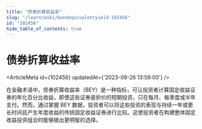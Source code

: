 ```yaml
---
title: "债券折算收益率"
slug: "/learn/wiki/bondequivalentyield-102456"
id: "102456"
hide_table_of_contents: true
---
```



# 债券折算收益率

<ArticleMeta id={102456} updatedAt={'2023-09-26 13:59:00'} />
<div className='border-solid border-b border-t-0 my-4 border-[var(--ifm-color-gray-300)]' />

在金融术语中，债券折算收益率（BEY）是一种指标，可让投资者计算固定收益证券的年化百分比收益，即使这些证券是折价的短期投资，只在每月、每季度或半年支付。然而，通过掌握 BEY 数据，投资者可以将这些投资的表现与持续一年或更长时间且产生年度收益的传统固定收益证券进行比较。这使投资者在构建整体固定收益投资组合时能够做出更明智的选择。
